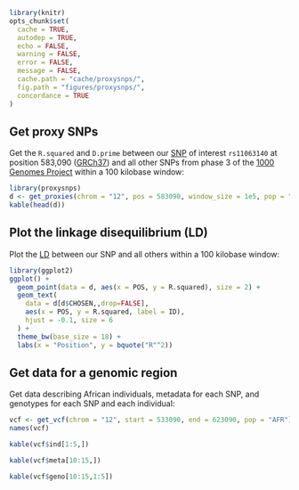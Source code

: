 ```r
library(knitr)
opts_chunk$set(
  cache = TRUE,
  autodep = TRUE,
  echo = FALSE,
  warning = FALSE,
  error = FALSE,
  message = FALSE,
  cache.path = "cache/proxysnps/",
  fig.path = "figures/proxysnps/",
  concordance = TRUE
)
```

## Get proxy SNPs

Get the `R.squared` and `D.prime` between our [SNP] of interest `rs11063140` at
position 583,090 ([GRCh37]) and all other SNPs from phase 3 of the [1000
Genomes Project][1000genomes] within a 100 kilobase window:

```r
library(proxysnps)
d <- get_proxies(chrom = "12", pos = 583090, window_size = 1e5, pop = "AFR")
kable(head(d))
```

## Plot the linkage disequilibrium (LD)

Plot the [LD] between our SNP and all others within a 100 kilobase window:
  
```r
library(ggplot2)
ggplot() +
  geom_point(data = d, aes(x = POS, y = R.squared), size = 2) +
  geom_text(
    data = d[d$CHOSEN,,drop=FALSE],
    aes(x = POS, y = R.squared, label = ID),
    hjust = -0.1, size = 6
  ) +
  theme_bw(base_size = 18) +
  labs(x = "Position", y = bquote("R"^2))
```

## Get data for a genomic region

Get data describing African individuals, metadata for each SNP, and
genotypes for each SNP and each individual:

```r
vcf <- get_vcf(chrom = "12", start = 533090, end = 623090, pop = "AFR")
names(vcf)
```

```r
kable(vcf$ind[1:5,])
```

```r
kable(vcf$meta[10:15,])
```

```r
kable(vcf$geno[10:15,1:5])
```

[LD]: https://en.wikipedia.org/wiki/Linkage_disequilibrium
[SNP]: https://en.wikipedia.org/wiki/Single-nucleotide_polymorphism

[1000genomes]: http://www.1000genomes.org/
[GRCh37]: http://www.1000genomes.org/faq/which-reference-assembly-do-you-use
